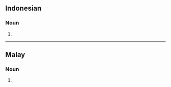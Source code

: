 {{also|ènsiklopèdia}}
==Indonesian==

===Noun===
{{id-noun}}

# {{l|en|encyclopedia}}

----

==Malay==

===Noun===
{{ms-noun|j=اينسيکلوڤيديا}}

# {{l|en|encyclopedia}}